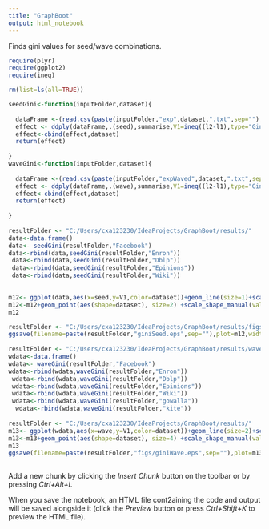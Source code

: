 ```yaml
---
title: "GraphBoot"
output: html_notebook
---
```


Finds gini values for seed/wave combinations. 

```r
require(plyr)
require(ggplot2)
require(ineq)

rm(list=ls(all=TRUE))

seedGini<-function(inputFolder,dataset){ 
  
  dataFrame <-(read.csv(paste(inputFolder,"exp",dataset,".txt",sep=""),sep="\t",header=T))
  effect <- ddply(dataFrame,.(seed),summarise,V1=ineq((l2-l1),type="Gini"),V2=ineq((lmax-lmin),type="Gini"))
  effect<-cbind(effect,dataset)  
  return(effect)
   
}
waveGini<-function(inputFolder,dataset){ 
  
  dataFrame <-(read.csv(paste(inputFolder,"expWaved",dataset,".txt",sep=""),sep="\t",header=T))
  effect <- ddply(dataFrame,.(wave),summarise,V1=ineq((l2-l1),type="Gini"),V2=ineq((lmax-lmin),type="Gini"))
  effect<-cbind(effect,dataset)  
  return(effect)
   
}
 
resultFolder <- "C:/Users/cxa123230/IdeaProjects/GraphBoot/results/"
data<-data.frame()
data<- seedGini(resultFolder,"Facebook")
data<-rbind(data,seedGini(resultFolder,"Enron"))
 data<-rbind(data,seedGini(resultFolder,"Dblp"))
 data<-rbind(data,seedGini(resultFolder,"Epinions"))
 data<-rbind(data,seedGini(resultFolder,"Wiki"))
 

m12<- ggplot(data,aes(x=seed,y=V1,color=dataset))+geom_line(size=1)+scale_x_continuous(name="seed")+theme(legend.position = c(0.8, 0.8),text = element_text(size=16))+scale_y_continuous(name="Gini value")
m12<-m12+geom_point(aes(shape=dataset), size=2) +scale_shape_manual(values=c(0,1,2,3,4,5)) 
m12

resultFolder <- "C:/Users/cxa123230/IdeaProjects/GraphBoot/results/figs/"
ggsave(filename=paste(resultFolder,"giniSeed.eps",sep=""),plot=m12,width=6,height=4,unit="in")
 
resultFolder <- "C:/Users/cxa123230/IdeaProjects/GraphBoot/results/waved/"
wdata<-data.frame()
wdata<- waveGini(resultFolder,"Facebook")
wdata<-rbind(wdata,waveGini(resultFolder,"Enron"))
 wdata<-rbind(wdata,waveGini(resultFolder,"Dblp"))
 wdata<-rbind(wdata,waveGini(resultFolder,"Epinions"))
 wdata<-rbind(wdata,waveGini(resultFolder,"Wiki"))
 wdata<-rbind(wdata,waveGini(resultFolder,"gowalla"))
  wdata<-rbind(wdata,waveGini(resultFolder,"kite"))
  
resultFolder <- "C:/Users/cxa123230/IdeaProjects/GraphBoot/results/"
m13<- ggplot(wdata,aes(x=wave,y=V1,color=dataset))+geom_line(size=2)+scale_x_continuous(name="wave")+theme(legend.position = c(0.8, 0.8),text = element_text(size=16))+scale_y_continuous(name="Gini value")
m13<-m13+geom_point(aes(shape=dataset), size=4) +scale_shape_manual(values=c(0,1,2,3,4,5,6)) 
m13
ggsave(filename=paste(resultFolder,"figs/giniWave.eps",sep=""),plot=m13,width=6,height=4,unit="in")
 
```

Add a new chunk by clicking the *Insert Chunk* button on the toolbar or by pressing *Ctrl+Alt+I*.

When you save the notebook, an HTML file cont2aining the code and output will be saved alongside it (click the *Preview* button or press *Ctrl+Shift+K* to preview the HTML file).
